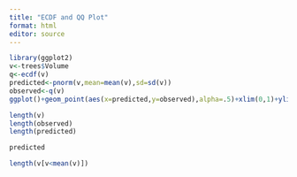 ```yaml
---
title: "ECDF and QQ Plot"
format: html
editor: source
---
```


```r
library(ggplot2)
v<-trees$Volume
q<-ecdf(v)
predicted<-pnorm(v,mean=mean(v),sd=sd(v))
observed<-q(v)
ggplot()+geom_point(aes(x=predicted,y=observed),alpha=.5)+xlim(0,1)+ylim(0,1)+ggtitle("QQ Plot of Volumes of Trees")
```

```r

length(v)
length(observed)
length(predicted)
```
```r
predicted
```
```r
length(v[v<mean(v)])
```

